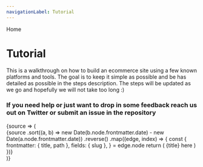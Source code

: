 ```yaml
---
navigationLabel: Tutorial
---
```

<Box p={2} mb={2} color="white" bg="surface">
    <Link href="/">Home</Link>
</Box>
<br/>

# Tutorial

This is a walkthrough on how to build an ecommerce site using a few known platforms and tools.
The goal is to keep it simple as possible and be has detailed as possible in the steps description.
The steps will be updated as we go and hopefully we will not take too long :)

### If you need help or just want to drop in some feedback reach us out on Twitter or submit an issue in the repository

<SourceList>
  {source => (
    <div>
      {source
      .sort((a, b) => new Date(b.node.frontmatter.date) - new Date(a.node.frontmatter.date))
      .reverse()
      .map((edge, index) => {
        const {
          frontmatter: { title, path },
          fields: { slug },
        } = edge.node
        return (
          <Message key={index} variant="success" mt={40}>
            {title}&nbsp;<Link href={slug}>here</Link>
          </Message>
        )
      })}
    </div>
  )}
</SourceList>
